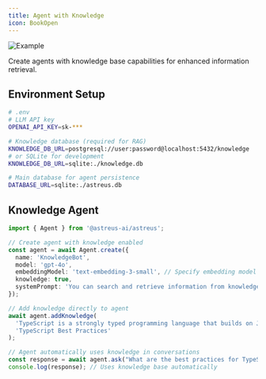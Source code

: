 ```yaml
---
title: Agent with Knowledge
icon: BookOpen
---
```


![Example](/docs/example.webp)

Create agents with knowledge base capabilities for enhanced information retrieval.

## Environment Setup

```bash
# .env
# LLM API key
OPENAI_API_KEY=sk-***

# Knowledge database (required for RAG)
KNOWLEDGE_DB_URL=postgresql://user:password@localhost:5432/knowledge
# or SQLite for development
KNOWLEDGE_DB_URL=sqlite:./knowledge.db

# Main database for agent persistence
DATABASE_URL=sqlite:./astreus.db
```

## Knowledge Agent

```typescript
import { Agent } from '@astreus-ai/astreus';

// Create agent with knowledge enabled
const agent = await Agent.create({
  name: 'KnowledgeBot',
  model: 'gpt-4o',
  embeddingModel: 'text-embedding-3-small', // Specify embedding model directly
  knowledge: true,
  systemPrompt: 'You can search and retrieve information from knowledge bases.'
});

// Add knowledge directly to agent
await agent.addKnowledge(
  'TypeScript is a strongly typed programming language that builds on JavaScript by adding static type definitions...',
  'TypeScript Best Practices'
);

// Agent automatically uses knowledge in conversations
const response = await agent.ask("What are the best practices for TypeScript development?");
console.log(response); // Uses knowledge base automatically
```